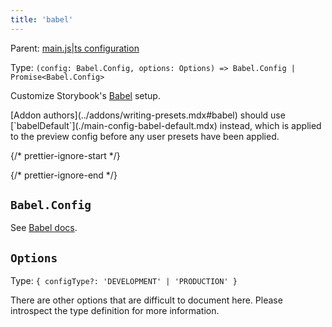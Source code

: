 ```yaml
---
title: 'babel'
---
```


Parent: [main.js|ts configuration](./main-config.mdx)

Type: `(config: Babel.Config, options: Options) => Babel.Config | Promise<Babel.Config>`

Customize Storybook's [Babel](https://babeljs.io/) setup.

<Callout variant="info" icon="💡">
  [Addon authors](../addons/writing-presets.mdx#babel) should use [`babelDefault`](./main-config-babel-default.mdx) instead, which is applied to the preview config before any user presets have been applied.
</Callout>

{/* prettier-ignore-start */}

<CodeSnippets path="main-config-babel.md" />

{/* prettier-ignore-end */}

## `Babel.Config`

See [Babel docs](https://babeljs.io/docs/options).

## `Options`

Type: `{ configType?: 'DEVELOPMENT' | 'PRODUCTION' }`

There are other options that are difficult to document here. Please introspect the type definition for more information.
